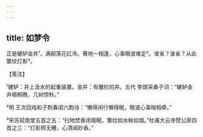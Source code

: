 ```yaml
---
---
---
```

title: 如梦令
---







正是辘轳金井¹，满砌落花红冷。蓦地一相逢，心事眼波难定²。谁省？谁省？从此簟纹灯影³。





【笺注】


¹辘轳：井上汲水的起重装置。金井：有雕栏的井。五代 李煜采桑子词：“辘轳金井梧桐晚，几树惊秋。”

²明 王次回戏和子荆春闺六韵诗：“懒得闲行懒得眠，眼波心事暗相牵。”

³宋苏轼南堂五首之五：“扫地焚香闭阁眠，簟纹如水帐如烟。”杜甫大云寺赞公房四首之三：“灯影照无睡，心清闻妙香。”